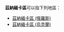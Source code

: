 '''茲納緬卡區'''可以指下列地區：
*[[茲納緬卡區_(俄羅斯)|茲納緬卡區 (俄羅斯)]]
*[[茲納緬卡區_(烏克蘭)|茲納緬卡區 (烏克蘭)]]

{{Disambiguation|Cat=五字行政区译名消歧义}}